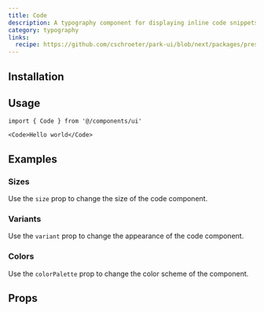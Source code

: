```yaml
---
title: Code
description: A typography component for displaying inline code snippets.
category: typography
links:
  recipe: https://github.com/cschroeter/park-ui/blob/next/packages/preset/src/recipes/code.ts
---
```


<ComponentExample name="basic" />

## Installation

<InstallationGuide />

## Usage

```tsx
import { Code } from '@/components/ui'
```

```tsx
<Code>Hello world</Code>
```

## Examples

### Sizes

Use the `size` prop to change the size of the code component.

<ComponentExample name="sizes" />

### Variants

Use the `variant` prop to change the appearance of the code component.

### Colors

Use the `colorPalette` prop to change the color scheme of the component.

## Props
